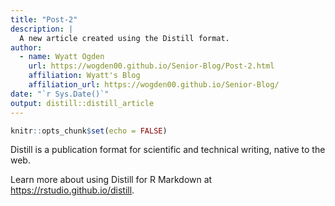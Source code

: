 ```yaml
---
title: "Post-2"
description: |
  A new article created using the Distill format.
author:
  - name: Wyatt Ogden
    url: https://wogden00.github.io/Senior-Blog/Post-2.html
    affiliation: Wyatt's Blog
    affiliation_url: https://wogden00.github.io/Senior-Blog/
date: "`r Sys.Date()`"
output: distill::distill_article
---
```


```r
knitr::opts_chunk$set(echo = FALSE)
```

Distill is a publication format for scientific and technical writing, native to the web. 

Learn more about using Distill for R Markdown at <https://rstudio.github.io/distill>.





